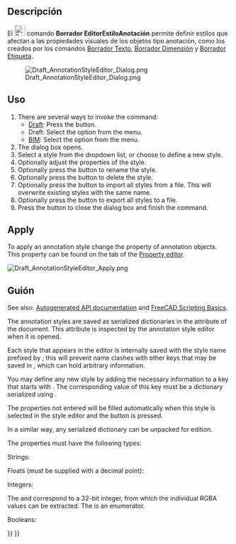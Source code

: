 <languages/>

<div class="mw-translate-fuzzy">
{{Docnav/es
|[[Draft_Label/es|Etiqueta]]
|[[Draft_Move/es|Mover]]
|[[Draft_Workbench/es|Borrador]]
|IconL=Draft_Label.svg 
|IconR=Draft_Move.svg 
|IconC=Workbench_Draft.svg
}}
</div>

<div class="mw-translate-fuzzy">
{{GuiCommand/es
|Name=Draft AnnotationStyleEditor
|Name/es=Borrador EditorEstiloAnotación
|MenuLocation=Anotación → Estilos de anotación...
|Workbenches=[[Draft_Workbench/es|Borrador]]
|SeeAlso=[[Draft_Text/es|Borrador Texto]], [[Draft_Label/es|Borrador Etiqueta]], [[Draft_Dimension/es|Borrador Dimensión]]
|Version=0.19
}}
</div>

<span id="Description"></span>
==Descripción==

El [[Image:Draft_AnnotationStyleEditor.svg|24px]] comando '''Borrador EditorEstiloAnotación''' permite definir estilos que afectan a las propiedades visuales de los objetos tipo anotación, como los creados por los comandos [[Draft_Text/es|Borrador Texto]], [[Draft_Dimension/es|Borrador Dimensión]] y [[Draft_Label/es|Borrador Etiqueta]].

[[File:Draft_AnnotationStyleEditor_Dialog.png]]
<div class="mw-translate-fuzzy">
{{Caption|El cuadro de diálogo del editor de estilos de anotación}}
</div>

<span id="Usage"></span>
== Uso ==

# There are several ways to invoke the command:
#* [[Draft_Workbench|Draft]]: Press the {{Button|[[Image:Draft_AnnotationStyleEditor.svg|16px]] [[Draft_AnnotationStyleEditor|Annotation styles...]]}} button.
#* Draft: Select the {{MenuCommand|Annotation → [[Image:Draft_AnnotationStyleEditor.svg|16px]] Annotation styles...}} option from the menu.
#* [[BIM_Workbench|BIM]]: Select the {{MenuCommand|Manage → [[Image:Draft_AnnotationStyleEditor.svg|16px]] Annotation styles...}} option from the menu.
# The {{MenuCommand|Annotation Styles Editor}} dialog box opens.
# Select a style from the {{MenuCommand|Style name}} dropdown list, or choose {{Value|Add new...}} to define a new style.
# Optionally adjust the properties of the style.
# Optionally press the {{Button|[[File:Accessories-text-editor.svg|16px]] Rename}} button to rename the style.
# Optionally press the {{Button|[[File:Edit_Cancel.svg|16px]] Delete}} button to delete the style.
# Optionally press the {{Button|[[File:Std_Import.svg|16px]]}} button to import all styles from a {{FileName|.json}} file. This will overwrite existing styles with the same name.
# Optionally press the {{Button|[[File:Std_Export.svg|16px]]}} button to export all styles to a {{FileName|.json}} file.
# Press the {{Button|OK}} button to close the dialog box and finish the command.

== Apply ==

To apply an annotation style change the {{PropertyView|Annotation Style}} property of annotation objects. This property can be found on the {{MenuCommand|View}} tab of the [[Property_editor|Property editor]].

[[File:Draft_AnnotationStyleEditor_Apply.png]]
{{Caption|Selecting an annotation style}}

<span id="Scripting"></span>
== Guión ==

See also: [https://freecad.github.io/SourceDoc/ Autogenerated API documentation] and [[FreeCAD Scripting Basics|FreeCAD Scripting Basics]].

The annotation styles are saved as serialized dictionaries in the {{incode|Meta}} attribute of the document. This attribute is inspected by the annotation style editor when it is opened.

{{Code|code=
>>> print(App.ActiveDocument.Meta["Draft_Style_Text red"])
{"ArrowSize": 2.0, "ArrowType": 0, "Decimals": 2, "DimOvershoot": 4.0, "ExtLines": 0.0, "ExtOvershoot": 4.0, "FontName": "DejaVu Sans", "FontSize": 10.0, "LineColor": 255, "LineSpacing": 1.0, "LineWidth": 2, "ScaleMultiplier": 1.0, "ShowLine": true, "ShowUnit": false, "TextColor": 4278190335, "TextSpacing": 3.0, "UnitOverride": ""}
}}

Each style that appears in the editor is internally saved with the style name prefixed by {{incode|Draft_Style_}}; this will prevent name clashes with other keys that may be saved in {{incode|Meta}}, which can hold arbitrary information.

You may define any new style by adding the necessary information to a key that starts with {{incode|Draft_Style_}}. The corresponding value of this key must be a dictionary serialized using {{incode|json}}.

{{Code|code=
import json

meta = App.ActiveDocument.Meta
props = {"ArrowSize": 7.0, "LineWidth": 6}
meta["Draft_Style_Thick_lines"] = json.dumps(props)
App.ActiveDocument.Meta = meta
}}

The properties not entered will be filled automatically when this style is selected in the style editor and the {{Button|OK}} button is pressed.

In a similar way, any serialized dictionary can be unpacked for edition.

{{Code|code=
import json

meta = App.ActiveDocument.Meta
new_dict = json.loads(meta["Draft_Style_Thick_lines"])
}}

The properties must have the following types:

Strings:

{{Code|code=
props = {
    "FontName": "DejaVu Sans",
    "UnitOverride": ""
}
}}

Floats (must be supplied with a decimal point):

{{Code|code=
props = {
    "ArrowSize": 2.0,
    "DimOvershoot": 4.0,
    "ExtLines": 0.0,
    "ExtOvershoot": 4.0
    "FontSize": 10.0,
    "LineSpacing": 1.0,
    "ScaleMultiplier": 1.0,
    "TextSpacing": 3.0
}
}}

Integers:

{{Code|code=
props = {
    "ArrowType": 0,
    "Decimals": 2,
    "LineColor": 255,
    "LineWidth": 2,
    "TextColor": 4278190335
}
}}

The {{Incode|TextColor}} and {{Incode|LineColor}} correspond to a 32-bit integer, from which the individual RGBA values can be extracted. The {{Incode|ArrowType}} is an enumerator.

Booleans:

{{Code|code=
props = {
    "ShowLine": true
    "ShowUnit": false,
}
}}


<div class="mw-translate-fuzzy">
{{Docnav/es
|[[Draft_Label/es|Etiqueta]]
|[[Draft_Move/es|Mover]]
|[[Draft_Workbench/es|Borrador]]
|IconL=Draft_Label.svg 
|IconR=Draft_Move.svg 
|IconC=Workbench_Draft.svg
}}
</div>

{{Draft Tools navi{{#translation:}}}}
{{Userdocnavi{{#translation:}}}}